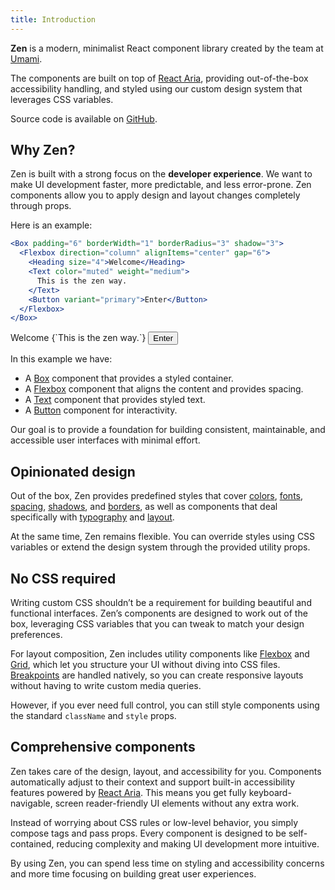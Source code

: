 ```yaml
---
title: Introduction
---
```


**Zen** is a modern, minimalist React component library created by the team at [Umami](https://umami.is).

The components are built on top of [React Aria](https://react-spectrum.adobe.com/react-aria/), providing
out-of-the-box accessibility handling, and styled using our custom design system that leverages CSS variables.

Source code is available on [GitHub](https://github.com/umami-software/react-zen).

## Why Zen?

Zen is built with a strong focus on the **developer experience**. We want to make UI development faster, more predictable, and less error-prone.
Zen components allow you to apply design and layout changes completely through props.

Here is an example:

```jsx
<Box padding="6" borderWidth="1" borderRadius="3" shadow="3">
  <Flexbox direction="column" alignItems="center" gap="6">
    <Heading size="4">Welcome</Heading>
    <Text color="muted" weight="medium">
      This is the zen way.
    </Text>
    <Button variant="primary">Enter</Button>
  </Flexbox>
</Box>
```

<Example>
  <Box padding="6" borderWidth="1" borderRadius="3" shadow="3">
    <Flexbox direction="column" alignItems="center" gap="6">
      <Heading size="4">Welcome</Heading>
      <Text color="muted" weight="medium">{`This is the zen way.`}</Text>
      <Button variant="primary">Enter</Button>
    </Flexbox>
  </Box>
</Example>

In this example we have:

- A [Box](/docs/layout/box) component that provides a styled container.
- A [Flexbox](/docs/layout/flexbox) component that aligns the content and provides spacing.
- A [Text](/docs/typography/text) component that provides styled text.
- A [Button](/docs/components/button) component for interactivity.

Our goal is to provide a foundation for building consistent, maintainable, and accessible user interfaces with minimal effort.

## Opinionated design

Out of the box, Zen provides predefined styles that cover
[colors](/docs/design/colors),
[fonts](/docs/design/fonts),
[spacing](/docs/design/spacing),
[shadows](/docs/design/shadows),
and [borders](/docs/design/borders),
as well as components that deal specifically with [typography](/docs/typography/text) and [layout](/docs/layout/box).

At the same time, Zen remains flexible. You can override styles using CSS variables or extend the design system through the provided utility props.

## No CSS required

Writing custom CSS shouldn’t be a requirement for building beautiful and functional interfaces. Zen’s components are designed to work out of the box, leveraging CSS variables that you can tweak to match your design preferences.

For layout composition, Zen includes utility components like [Flexbox](/docs/layout/flexbox) and [Grid](/docs/layout/grid), which let you structure your UI without diving into CSS files.
[Breakpoints](/docs/design/breakpoints) are handled natively, so you can create responsive layouts without having to write custom media queries.

However, if you ever need full control, you can still style components using the standard `className` and `style` props.

## Comprehensive components

Zen takes care of the design, layout, and accessibility for you. Components automatically adjust to their context and support built-in accessibility features powered by [React Aria](https://react-spectrum.adobe.com/react-aria/). This means you get fully keyboard-navigable, screen reader-friendly UI elements without any extra work.

Instead of worrying about CSS rules or low-level behavior, you simply compose tags and pass props. Every component is designed to be self-contained, reducing complexity and making UI development more intuitive.

By using Zen, you can spend less time on styling and accessibility concerns and more time focusing on building great user experiences.
